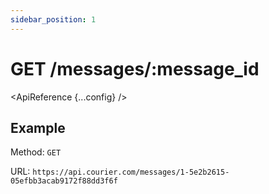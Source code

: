 ```yaml
---
sidebar_position: 1
---
```



# GET /messages/:message_id

<ApiReference {...config} />

## Example

Method: `GET`

URL: `https://api.courier.com/messages/1-5e2b2615-05efbb3acab9172f88dd3f6f`
